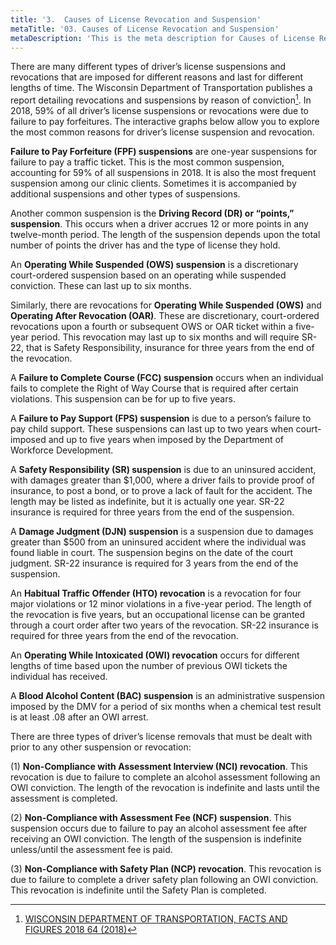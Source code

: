 ```yaml
---
title: '3.	Causes of License Revocation and Suspension'
metaTitle: '03. Causes of License Revocation and Suspension'
metaDescription: 'This is the meta description for Causes of License Revocation and Suspension'
---
```


There are many different types of driver’s license suspensions and revocations that are imposed for different reasons and last for different lengths of time. The Wisconsin Department of Transportation publishes a report detailing revocations and suspensions by reason of conviction[^1]. In 2018, 59% of all driver’s license suspensions or revocations were due to failure to pay forfeitures. The interactive graphs below allow you to explore the most common reasons for driver’s license suspension and revocation.

**Failure to Pay Forfeiture (FPF) suspensions** are one-year suspensions for failure to pay a traffic ticket. This is the most common suspension, accounting for 59% of all suspensions in 2018. It is also the most frequent suspension among our clinic clients. Sometimes it is accompanied by additional suspensions and other types of suspensions.

Another common suspension is the **Driving Record (DR) or “points,” suspension**. This occurs when a driver accrues 12 or more points in any twelve-month period. The length of the suspension depends upon the total number of points the driver has and the type of license they hold.

An **Operating While Suspended (OWS) suspension** is a discretionary court-ordered suspension based on an operating while suspended conviction. These can last up to six months.

Similarly, there are revocations for **Operating While Suspended (OWS)** and **Operating After Revocation (OAR)**. These are discretionary, court-ordered revocations upon a fourth or subsequent OWS or OAR ticket within a five-year period. This revocation may last up to six months and will require SR-22, that is Safety Responsibility, insurance for three years from the end of the revocation.

A **Failure to Complete Course (FCC) suspension** occurs when an individual fails to complete the Right of Way Course that is required after certain violations. This suspension can be for up to five years.

A **Failure to Pay Support (FPS) suspension** is due to a person’s failure to pay child support. These suspensions can last up to two years when court-imposed and up to five years when imposed by the Department of Workforce Development.

A **Safety Responsibility (SR) suspension** is due to an uninsured accident, with damages greater than \$1,000, where a driver fails to provide proof of insurance, to post a bond, or to prove a lack of fault for the accident. The length may be listed as indefinite, but it is actually one year. SR-22 insurance is required for three years from the end of the suspension.

A **Damage Judgment (DJN) suspension** is a suspension due to damages greater than \$500 from an uninsured accident where the individual was found liable in court. The suspension begins on the date of the court judgment. SR-22 insurance is required for 3 years from the end of the suspension.

An **Habitual Traffic Offender (HTO) revocation** is a revocation for four major violations or 12 minor violations in a five-year period. The length of the revocation is five years, but an occupational license can be granted through a court order after two years of the revocation. SR-22 insurance is required for three years from the end of the revocation.

An **Operating While Intoxicated (OWI) revocation** occurs for different lengths of time based upon the number of previous OWI tickets the individual has received.

A **Blood Alcohol Content (BAC) suspension** is an administrative suspension imposed by the DMV for a period of six months when a chemical test result is at least .08 after an OWI arrest.

There are three types of driver’s license removals that must be dealt with prior to any other suspension or revocation:

(1) **Non-Compliance with Assessment Interview (NCI) revocation**. This revocation is due to failure to complete an alcohol assessment following an OWI conviction. The length of the revocation is indefinite and lasts until the assessment is completed.

(2) **Non-Compliance with Assessment Fee (NCF) suspension**. This suspension occurs due to failure to pay an alcohol assessment fee after receiving an OWI conviction. The length of the suspension is indefinite unless/until the assessment fee is paid.

(3) **Non-Compliance with Safety Plan (NCP) revocation**. This revocation is due to failure to complete a driver safety plan following an OWI conviction. This revocation is indefinite until the Safety Plan is completed.

[^1]: [WISCONSIN DEPARTMENT OF TRANSPORTATION, FACTS AND FIGURES 2018 64 (2018)](https://wisconsindot.gov/Documents/about-wisdot/newsroom/statistics/factsfig/revsus-statistics.pdf)
